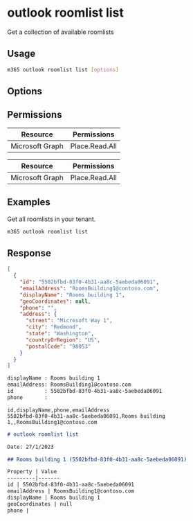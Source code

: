 
# outlook roomlist list

Get a collection of available roomlists

## Usage

```sh
m365 outlook roomlist list [options]
```

## Options

<Global />

## Permissions

<Tabs>
  <TabItem value="Delegated">

  | Resource        | Permissions                    |
  |-----------------|--------------------------------|
  | Microsoft Graph | Place.Read.All                 |

  </TabItem>
  <TabItem value="Application">

  | Resource        | Permissions    |
  |-----------------|----------------|
  | Microsoft Graph | Place.Read.All |

  </TabItem>
</Tabs>

## Examples

Get all roomlists in your tenant.

```sh
m365 outlook roomlist list
```

## Response

<Tabs>
  <TabItem value="JSON">

  ```json
  [
    {
      "id": "5502bfbd-83f0-4b31-aa8c-5aebeda06091",
      "emailAddress": "RoomsBuilding1@contoso.com",
      "displayName": "Rooms building 1",
      "geoCoordinates": null,
      "phone": "",
      "address": {
        "street": "Microsoft Way 1",
        "city": "Redmond",
        "state": "Washington",
        "countryOrRegion": "US",
        "postalCode": "98053"
      }
    }
  ]
  ```

  </TabItem>
  <TabItem value="Text">

  ```txt
  displayName : Rooms building 1
  emailAddress: RoomsBuilding1@contoso.com
  id          : 5502bfbd-83f0-4b31-aa8c-5aebeda06091
  phone       :
  ```

  </TabItem>
  <TabItem value="CSV">

  ```csv
  id,displayName,phone,emailAddress
  5502bfbd-83f0-4b31-aa8c-5aebeda06091,Rooms building 1,,RoomsBuilding1@contoso.com
  ```

  </TabItem>
  <TabItem value="Markdown">

  ```md
  # outlook roomlist list

  Date: 27/1/2023

  ## Rooms building 1 (5502bfbd-83f0-4b31-aa8c-5aebeda06091)

  Property | Value
  ---------|-------
  id | 5502bfbd-83f0-4b31-aa8c-5aebeda06091
  emailAddress | RoomsBuilding1@contoso.com
  displayName | Rooms building 1
  geoCoordinates | null
  phone |
  ```

  </TabItem>
</Tabs>
